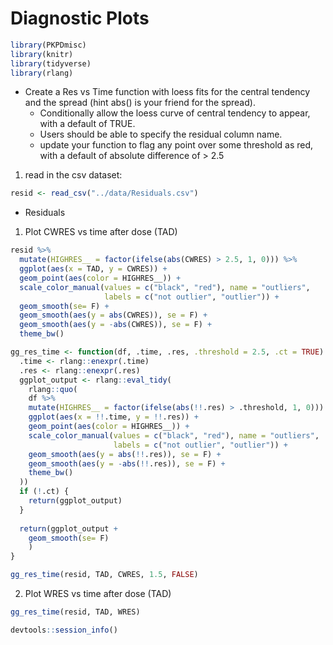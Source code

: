 # Diagnostic Plots

```r
library(PKPDmisc)
library(knitr)
library(tidyverse)
library(rlang)
```

* Create a Res vs Time function with loess fits for the central tendency and the spread (hint abs() is your friend for the spread). 
    * Conditionally allow the loess curve of central tendency to appear, 
    with a default of TRUE. 
    * Users should be able to specify the residual column name.
    * update your function to flag any point over some threshold as red, with a default of absolute difference of > 2.5 


1) read in the csv dataset:


```r
resid <- read_csv("../data/Residuals.csv")
```

* Residuals

1) Plot CWRES vs time after dose (TAD)

```r
resid %>%
  mutate(HIGHRES__ = factor(ifelse(abs(CWRES) > 2.5, 1, 0))) %>%
  ggplot(aes(x = TAD, y = CWRES)) +
  geom_point(aes(color = HIGHRES__)) +
  scale_color_manual(values = c("black", "red"), name = "outliers",
                     labels = c("not outlier", "outlier")) +
  geom_smooth(se= F) +
  geom_smooth(aes(y = abs(CWRES)), se = F) +
  geom_smooth(aes(y = -abs(CWRES)), se = F) +
  theme_bw()
```

```r
gg_res_time <- function(df, .time, .res, .threshold = 2.5, .ct = TRUE) {
  .time <- rlang::enexpr(.time)
  .res <- rlang::enexpr(.res)
  ggplot_output <- rlang::eval_tidy(
    rlang::quo(
    df %>%
    mutate(HIGHRES__ = factor(ifelse(abs(!!.res) > .threshold, 1, 0))) %>%
    ggplot(aes(x = !!.time, y = !!.res)) +
    geom_point(aes(color = HIGHRES__)) +
    scale_color_manual(values = c("black", "red"), name = "outliers",
                       labels = c("not outlier", "outlier")) +
    geom_smooth(aes(y = abs(!!.res)), se = F) +
    geom_smooth(aes(y = -abs(!!.res)), se = F) +
    theme_bw()
  ))
  if (!.ct) {
    return(ggplot_output)
  }
  
  return(ggplot_output +
    geom_smooth(se= F) 
    )
}

gg_res_time(resid, TAD, CWRES, 1.5, FALSE)
```

2) Plot WRES vs time after dose (TAD)

```r
gg_res_time(resid, TAD, WRES)
```

```r
devtools::session_info()
```

